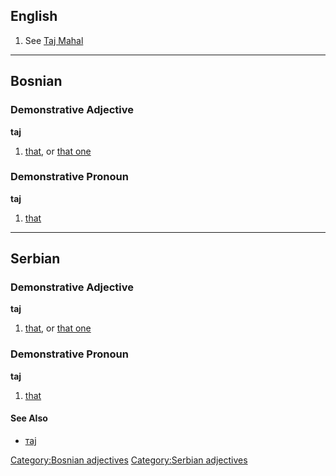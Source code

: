 ==English==
# See [[Taj Mahal]]

----

==Bosnian==
===Demonstrative Adjective===
'''taj'''
#[[that]], or [[that one]]
[[Category:Bosnian adjectives]]
===Demonstrative Pronoun===
'''taj'''
#[[that]]

----



==Serbian==
===Demonstrative Adjective===
'''taj'''
#[[that]], or [[that one]]
[[Category:Serbian adjectives]]

===Demonstrative Pronoun===
'''taj'''
#[[that]]
====See Also====
*[[тај]]